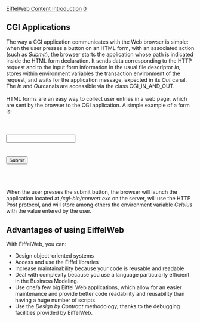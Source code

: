 [[Property:title|EiffelWeb Content Introduction]]
[[Property:weight|0]]
==CGI Applications==

The way a CGI application communicates with the Web browser is simple: when the user presses a button on an HTML form, with an associated action (such as ''Submit''), the browser starts the application whose path is indicated inside the HTML form declaration. It sends data corresponding to the HTTP request and to the input form information in the usual file descriptor ''In'', stores within environment variables the transaction environment of the request, and waits for the application message, expected in its ''Out'' canal. The ''In'' and '' Out ''canals are accessible via the class CGI_IN_AND_OUT. <br/>
<br/>
HTML forms are an easy way to collect user entries in a web page, which are sent by the browser to the CGI application. A simple example of a form is: 
<code>
<form action="/cgi-bin/convert.exe" method="post">

<input type="text" name="Celsius">

<input type="submit">

</form >
</code>


When the user presses the submit button, the browser will launch the application located at ''/cgi-bin/convert.exe'' on the server, will use the HTTP Post protocol, and will store among others the environment variable ''Celsius'' with the value entered by the user. 

==Advantages of using EiffelWeb==

With EiffelWeb, you can:
* Design object-oriented systems
* Access and use the Eiffel libraries
* Increase maintainability because your code is reusable and readable
* Deal with complexity because you use a language particularly efficient in the Business Modeling.
* Use one/a few big Eiffel Web applications, which allow for an easier maintenance and provide better code readability and reusability than having a huge number of scripts.
* Use the ''Design by Contract'' methodology, thanks to the debugging facilities provided by EiffelWeb. 





